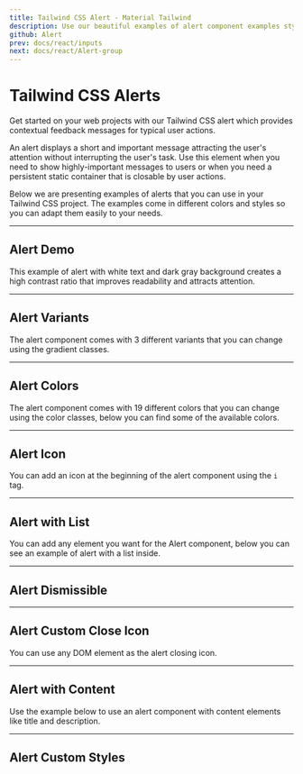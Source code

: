 ```yaml
---
title: Tailwind CSS Alert - Material Tailwind
description: Use our beautiful examples of alert component examples styled with Tailwind CSS to provide contextual feedback messages for typical user actions.
github: Alert
prev: docs/react/inputs
next: docs/react/Alert-group
---
```


# Tailwind CSS Alerts

Get started on your web projects with our Tailwind CSS alert which provides contextual feedback messages for typical user actions.

An alert displays a short and important message attracting the user's attention without interrupting the user's task. Use this element when you need to show highly-important messages to users or when you need a persistent static container that is closable by user actions.

Below we are presenting examples of alerts that you can use in your Tailwind CSS project. The examples come in different colors and styles so you can adapt them easily to your needs.


---

## Alert Demo

This example of alert with white text and dark gray background creates a high contrast ratio that improves readability and attracts attention.

<PreviewWithCode relativePath="alert/alert-demo.tsx" language="html" />

---

## Alert Variants

The alert component comes with 3 different variants that you can change using the gradient classes.

<PreviewWithCode relativePath="alert/alert-variants.tsx" language="html" />

---

## Alert Colors

The alert component comes with 19 different colors that you can change using the color classes, below you can find some of the available colors.

<PreviewWithCode relativePath="alert/alert-colors.tsx" language="html" />

---

## Alert Icon

You can add an icon at the beginning of the alert component using the `i` tag.

<PreviewWithCode relativePath="alert/alert-icon.tsx" language="html" />

---

## Alert with List

You can add any element you want for the Alert component, below you can see an example of alert with a list inside.

<PreviewWithCode relativePath="alert/alert-with-list.tsx" language="html" />

---

## Alert Dismissible

<PreviewWithCode relativePath="alert/alert-dismissible.tsx" language="html" />

---

## Alert Custom Close Icon

You can use any DOM element as the alert closing icon.

<PreviewWithCode relativePath="alert/alert-custom-close-icon.tsx" language="html" />

---

## Alert with Content

Use the example below to use an alert component with content elements like title and description.

<PreviewWithCode relativePath="alert/alert-with-content.tsx" language="html" />

---

## Alert Custom Styles

<PreviewWithCode relativePath="alert/alert-custom-styles.tsx" language="html" />
